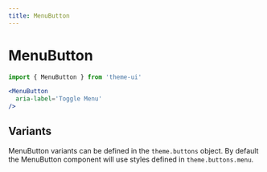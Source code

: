 ```yaml
---
title: MenuButton
---
```


# MenuButton

```js
import { MenuButton } from 'theme-ui'
```

```jsx live=true
<MenuButton
  aria-label='Toggle Menu'
/>
```

## Variants

MenuButton variants can be defined in the `theme.buttons` object.
By default the MenuButton component will use styles defined in `theme.buttons.menu`.
